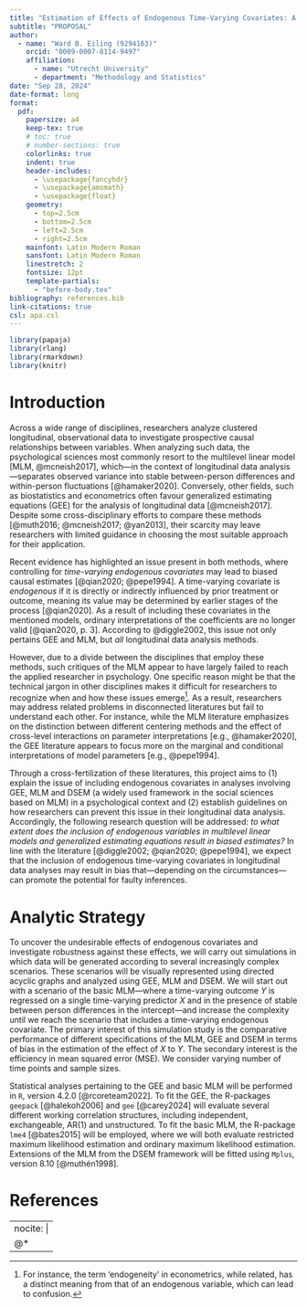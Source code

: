 ```yaml
---
title: "Estimation of Effects of Endogenous Time-Varying Covariates: A Comparison Of Multilevel Linear Modeling and Generalized Estimating Equations"
subtitle: "PROPOSAL" 
author: 
  - name: "Ward B. Eiling (9294163)"
    orcid: "0009-0007-8114-9497"
    affiliation: 
      - name: "Utrecht University"
      - department: "Methodology and Statistics"
date: "Sep 28, 2024"
date-format: long
format: 
  pdf:
    papersize: a4
    keep-tex: true
    # toc: true
    # number-sections: true
    colorlinks: true
    indent: true
    header-includes:
      - \usepackage{fancyhdr}
      - \usepackage{amsmath}
      - \usepackage{float}
    geometry:
      - top=2.5cm
      - bottom=2.5cm
      - left=2.5cm
      - right=2.5cm
    mainfont: Latin Modern Roman
    sansfont: Latin Modern Roman
    linestretch: 2
    fontsize: 12pt
    template-partials: 
      - "before-body.tex"
bibliography: references.bib
link-citations: true
csl: apa.csl
---
```


```{=tex}
\pagestyle{fancy}
  \fancyhead{}
  \fancyhead[L]{PROPOSAL}

\floatplacement{figure}{H} % Place all figures exactly "here"
```
```r
library(papaja)
library(rlang)
library(rmarkdown)
library(knitr)
```

\newpage

# Introduction

<!-- -   Start with a paragraph describing a problem in the real-life world (so that a BoS member not familiar with statistics understands why you are pursuing research in this direction); -->

Across a wide range of disciplines, researchers analyze clustered longitudinal, observational data to investigate prospective causal relationships between variables. When analyzing such data, the psychological sciences most commonly resort to the multilevel linear model [MLM, @mcneish2017], which---in the context of longitudinal data analysis---separates observed variance into stable between-person differences and within-person fluctuations [@hamaker2020]. Conversely, other fields, such as biostatistics and econometrics often favour generalized estimating equations (GEE) for the analysis of longitudinal data [@mcneish2017]. Despite some cross-disciplinary efforts to compare these methods [@muth2016; @mcneish2017; @yan2013], their scarcity may leave researchers with limited guidance in choosing the most suitable approach for their application.

<!-- -   Then, add a paragraph describing what is known in the literature; -->

Recent evidence has highlighted an issue present in both methods, where controlling for *time-varying endogenous covariates* may lead to biased causal estimates [@qian2020; @pepe1994]. A time-varying covariate is *endogenous* if it is directly or indirectly influenced by prior treatment or outcome, meaning its value may be determined by earlier stages of the process [@qian2020]. As a result of including these covariates in the mentioned models, ordinary interpretations of the coefficients are no longer valid [@qian2020, p. 3]. According to @diggle2002, this issue not only pertains GEE and MLM, but *all* longitudinal data analysis methods. 

However, due to a divide between the disciplines that employ these methods, such critiques of the MLM appear to have largely failed to reach the applied researcher in psychology. One specific reason might be that the technical jargon in other disciplines makes it difficult for researchers to recognize when and how these issues emerge[^1]. As a result, researchers may address related problems in disconnected literatures but fail to understand each other. For instance, while the MLM literature emphasizes on the distinction between different centering methods and the effect of cross-level interactions on parameter interpretations [e.g., @hamaker2020], the GEE literature appears to focus more on the marginal and conditional interpretations of model parameters [e.g., @pepe1994].

[^1]: For instance, the term 'endogeneity' in econometrics, while related, has a distinct meaning from that of an endogenous variable, which can lead to confusion.

<!-- -   Also, describe what is not known and which gap you will address in your thesis; End with a clear research question and, if applicable, your hypothesis (for confirmatory research questions – it should be a testable hypothesis) or expectations (for exploratory research questions – can be much vaguer because of the explorative nature of the question). -->

Through a cross-fertilization of these literatures, this project aims to (1) explain the issue of including endogenous covariates in analyses involving GEE, MLM and DSEM (a widely used framework in the social sciences based on MLM) in a psychological context and (2) establish guidelines on how researchers can prevent this issue in their longitudinal data analysis. Accordingly, the following research question will be addressed: *to what extent does the inclusion of endogenous variables in multilevel linear models and generalized estimating equations result in biased estimates?* In line with the literature [@diggle2002; @qian2020; @pepe1994], we expect that the inclusion of endogenous time-varying covariates in longitudinal data analyses may result in bias that—depending on the circumstances—can promote the potential for faulty inferences.

<!-- It would be interesting to compare the RI-CLPM to the CLPM, as the former is said to be superior in addressing certain confounders, but could it also be more susceptible to time-varying moderators? -->

\newpage

# Analytic Strategy

<!-- -   Describe how you are planning to answer your research question and how to test your hypothesis or explore your question. Be as specific as possible and preferably use an illustration to help the reader understand how all your plans connect. -->

<!-- -   Also, include information on what data you are going to use and if you already have ethical consent. If you do already have consent, putting the FETC case number on your front page also suffices. -->

<!-- -   Describe what software/packages you will use. -->

To uncover the undesirable effects of endogenous covariates and investigate robustness against these effects, we will carry out simulations in which data will be generated according to several increasingly complex scenarios. These scenarios will be visually represented using directed acyclic graphs and analyzed using GEE, MLM and DSEM. We will start out with a scenario of the basic MLM---where a time-varying outcome $Y$ is regressed on a single time-varying predictor $X$ and in the presence of stable between person differences in the intercept---and increase the complexity until we reach the scenario that includes a time-varying endogenous covariate. The primary interest of this simulation study is the comparative performance of different specifications of the MLM, GEE and DSEM in terms of bias in the estimation of the effect of $X$ to $Y$. The secondary interest is the efficiency in mean squared error (MSE). We consider varying number of time points and sample sizes.

Statistical analyses pertaining to the GEE and basic MLM will be performed in `R`, version 4.2.0 [@rcoreteam2022]. To fit the GEE, the R-packages `geepack` [@halekoh2006] and `gee` [@carey2024] will evaluate several different working correlation structures, including independent, exchangeable, AR(1) and unstructured. To fit the basic MLM, the R-package `lme4` [@bates2015] will be employed, where we will both evaluate restricted maximum likelihood estimation and ordinary maximum likelihood estimation. Extensions of the MLM from the DSEM framework will be fitted using `Mplus`, version 8.10 [@muthén1998].

\newpage

# References

<!-- -   Add a reference list for the literature used in the text – you can use the formatting style of the chosen journal, but this is not mandatory. -->

<!-- -   Add about 20 extra references that will be used for the thesis (you do not have to have read these already). -->

<!-- I have enough resources -->

<!-- ::: {#refs} -->

<!-- ::: -->

---
nocite: |
  @*
---

